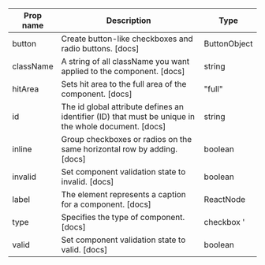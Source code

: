 | Prop name | Description | Type |
| --- | --- | --- |
| button | Create button-like checkboxes and radio buttons. [docs] | ButtonObject |
| className | A string of all className you want applied to the component. [docs] | string |
| hitArea | Sets hit area to the full area of the component. [docs] | "full" |
| id | The id global attribute defines an identifier (ID) that must be unique in the whole document. [docs] | string |
| inline | Group checkboxes or radios on the same horizontal row by adding. [docs] | boolean |
| invalid | Set component validation state to invalid. [docs] | boolean |
| label | The element represents a caption for a component. [docs] | ReactNode |
| type | Specifies the type of component. [docs] | checkbox ' | 'radio' |
| valid | Set component validation state to valid. [docs] | boolean |
